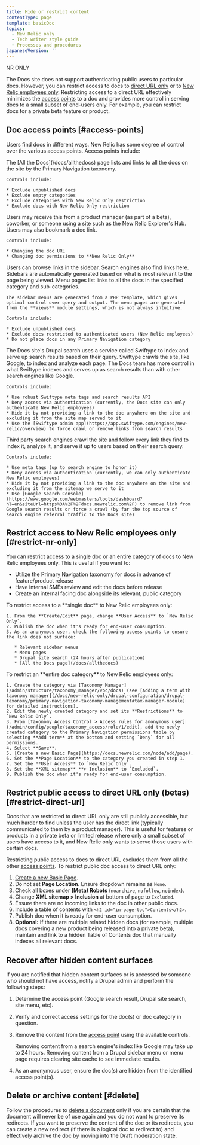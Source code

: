 ```yaml
---
title: Hide or restrict content
contentType: page
template: basicDoc
topics:
  - New Relic only
  - Tech writer style guide
  - Processes and procedures
japaneseVersion: ''
---
```


NR ONLY

The Docs site does not support authenticating public users to particular docs. However, you can restrict access to docs to [direct URL only](#restrict-direct-url) or to [New Relic employees only](#restrict-nr-only). Restricting access to a direct URL effectively minimizes the [access points](#access-points) to a doc and provides more control in serving docs to a small subset of end-users only. For example, you can restrict docs for a private beta feature or product.

## Doc access points [#access-points]

Users find docs in different ways. New Relic has some degree of control over the various access points. Access points include:

<CollapserGroup>
  <Collapser title="All the Docs page (or other auto-generated index pages)">
    The [All the Docs](/docs/allthedocs) page lists and links to all the docs on the site by the Primary Navigation taxonomy.

    Controls include:

    * Exclude unpublished docs
    * Exclude empty categories
    * Exclude categories with New Relic Only restriction
    * Exclude docs with New Relic Only restriction
  </Collapser>

  <Collapser title="Direct URL">
    Users may receive this from a product manager (as part of a beta), coworker, or someone using a site such as the New Relic Explorer's Hub. Users may also bookmark a doc link.

    Controls include:

    * Changing the doc URL
    * Changing doc permissions to **New Relic Only**
  </Collapser>

  <Collapser title="Drupal sidebar menus, menu pages">
    Users can browse links in the sidebar. Search engines also find links here. Sidebars are automatically generated based on what is most relevant to the page being viewed. Menu pages list links to all the docs in the specified category and sub-categories.

    The sidebar menus are generated from a PHP template, which gives optimal control over query and output. The menu pages are generated from the **Views** module settings, which is not always intuitive.

    Controls include:

    * Exclude unpublished docs
    * Exclude docs restricted to authenticated users (New Relic employees)
    * Do not place docs in any Primary Navigation category
  </Collapser>

  <Collapser title="Drupal site search (via Swiftype)">
    The Docs site's Drupal search uses a service called Swiftype to index and serve up search results based on their query. Swiftype crawls the site, like Google, to index and analyze each page. The Docs team has more control in what Swiftype indexes and serves up as search results than with other search engines like Google.

    Controls include:

    * Use robust Swiftype meta tags and search results API
    * Deny access via authentication (currently, the Docs site can only authenticate New Relic employees)
    * Hide it by not providing a link to the doc anywhere on the site and excluding it from the site map served to it
    * Use the [Swiftype admin app](https://app.swiftype.com/engines/new-relic/overview) to force crawl or remove links from search results
  </Collapser>

  <Collapser title="Search engines (Google, Yahoo, Bing, etc)">
    Third party search engines crawl the site and follow every link they find to index it, analyze it, and serve it up to users based on their search query.

    Controls include:

    * Use meta tags (up to search engine to honor it)
    * Deny access via authentication (currently, we can only authenticate New Relic employees)
    * Hide it by not providing a link to the doc anywhere on the site and excluding it from the sitemap we serve to it
    * Use [Google Search Console](https://www.google.com/webmasters/tools/dashboard?hl=en&siteUrl=https%3A%2F%2Fdocs.newrelic.com%2F) to remove link from Google search results or force a crawl (by far the top source of search engine referral traffic to the Docs site)
  </Collapser>
</CollapserGroup>

## Restrict access to New Relic employees only [#restrict-nr-only]

You can restrict access to a single doc or an entire category of docs to New Relic employees only. This is useful if you want to:

* Utilize the Primary Navigation taxonomy for docs in advance of feature/product release
* Have internal SMEs review and edit the docs before release
* Create an internal facing doc alongside its relevant, public category

<CollapserGroup>
  <Collapser title="Restrict single doc to New Relic Only">
    To restrict access to a **single doc** to New Relic employees only:

    1. From the **Create/Edit** page, change **User Access** to `New Relic Only`.
    2. Publish the doc when it's ready for end-user consumption.
    3. As an anonymous user, check the following access points to ensure the link does not surface:

       * Relevant sidebar menus
       * Menu pages
       * Drupal site search (24 hours after publication)
       * [All the Docs page](/docs/allthedocs)
  </Collapser>

  <Collapser title="Restrict entire doc category to New Relic employees only">
    To restrict an **entire doc category** to New Relic employees only:

    1. Create the category via [Taxonomy Manager](/admin/structure/taxonomy_manager/voc/docs) (see [Adding a term with taxonomy manager](/docs/new-relic-only/drupal-configuration/drupal-taxonomy/primary-navigation-taxonomy-management#tax-manager-module) for detailed instructions).
    2. Edit the newly created category and set its **Restrictions** to `New Relic Only`.
    3. From [Taxonomy Access Control > Access rules for anonymous user](/admin/config/people/taxonomy_access/role/1/edit), add the newly created category to the Primary Navigation permissions table by selecting **Add term** at the bottom and setting `Deny` for all permissions.
    4. Select **Save**.
    5. [Create a new Basic Page](https://docs.newrelic.com/node/add/page).
    6. Set the **Page Location** to the category you created in step 1.
    7. Set the **User Access** to `New Relic Only`.
    8. Set the **XML sitemap** **> Inclusion** to `Excluded`.
    9. Publish the doc when it's ready for end-user consumption.
  </Collapser>
</CollapserGroup>

## Restrict public access to direct URL only (betas) [#restrict-direct-url]

Docs that are restricted to direct URL only are still publicly accessible, but much harder to find unless the user has the direct link (typically communicated to them by a product manager). This is useful for features or products in a private beta or limited release where only a small subset of users have access to it, and New Relic only wants to serve those users with certain docs.

Restricting public access to docs to direct URL excludes them from all the other [access points](#access-points). To restrict public doc access to direct URL only:

1. [Create a new Basic Page](https://docs.newrelic.com/node/add/page).
2. Do not set **Page Location**. Ensure dropdown remains as `None`.
3. Check all boxes under **(Meta) Robots** (`noarchive`, `nofollow`, `noindex`).
4. Change **XML sitemap > Inclusion** at bottom of page to `Excluded`.
5. Ensure there are no incoming links to the doc in other public docs.
6. Include a table of contents with `<h2 id="in-page-toc">Contents</h2>`.
7. Publish doc when it is ready for end-user consumption.
8. **Optional:** If there are multiple related hidden docs (for example, multiple docs covering a new product being released into a private beta), maintain and link to a hidden Table of Contents doc that manually indexes all relevant docs.

## Recover after hidden content surfaces

If you are notified that hidden content surfaces or is accessed by someone who should not have access, notify a Drupal admin and perform the following steps:

1. Determine the access point (Google search result, Drupal site search, site menu, etc).
2. Verify and correct access settings for the doc(s) or doc category in question.
3. Remove the content from the [access point](#access-points) using the available controls.

   <Callout variant="tip">
     Removing content from a search engine's index like Google may take up to 24 hours. Removing content from a Drupal sidebar menu or menu page requires clearing site cache to see immediate results.
   </Callout>
4. As an anonymous user, ensure the doc(s) are hidden from the identified access point(s).

## Delete or archive content [#delete]

Follow the procedures to [delete a document](/docs/new-relic-only/advanced-style-guide/processes-procedures/delete-document) only if you are certain that the document will never be of use again and you do not want to preserve its redirects. If you want to preserve the content of the doc or its redirects, you can create a new redirect (if there is a logical doc to redirect to) and effectively archive the doc by moving into the Draft moderation state.
